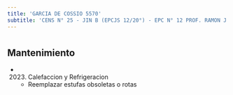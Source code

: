 ```yaml
---
title: 'GARCIA DE COSSIO 5570'
subtitle: 'CENS N° 25 - JIN B (EPCJS 12/20°) - EPC N° 12 PROF. RAMON J. GENE'
---
```


#


## Mantenimiento

*  (2023) Calefaccion y Refrigeracion 
    + Reemplazar estufas obsoletas o rotas



